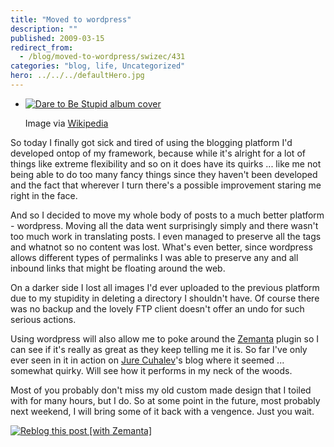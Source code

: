 ```yaml
---
title: "Moved to wordpress"
description: ""
published: 2009-03-15
redirect_from:
  - /blog/moved-to-wordpress/swizec/431
categories: "blog, life, Uncategorized"
hero: ../../../defaultHero.jpg
---
```


- [![Dare to Be Stupid album cover](./img/Dare-to-Be-Stupid-album-coveribi9d2.jpeg "Dare to Be Stupid album cover")](http://en.wikipedia.org/wiki/Image:Weird_Al_Yankovic_-_Dare_to_Be_Stupid.jpg)

  Image via [Wikipedia](http://en.wikipedia.org/wiki/Image:Weird_Al_Yankovic_-_Dare_to_Be_Stupid.jpg)

So today I finally got sick and tired of using the blogging platform I'd developed ontop of my framework, because while it's alright for a lot of things like extreme flexibility and so on it does have its quirks ... like me not being able to do too many fancy things since they haven't been developed and the fact that wherever I turn there's a possible improvement staring me right in the face.

And so I decided to move my whole body of posts to a much better platform - wordpress. Moving all the data went surprisingly simply and there wasn't too much work in translating posts. I even managed to preserve all the tags and whatnot so no content was lost. What's even better, since wordpress allows different types of permalinks I was able to preserve any and all inbound links that might be floating around the web.

On a darker side I lost all images I'd ever uploaded to the previous platform due to my stupidity in deleting a directory I shouldn't have. Of course there was no backup and the lovely FTP client doesn't offer an undo for such serious actions.

Using wordpress will also allow me to poke around the [Zemanta](http://www.zemanta.com "Zemanta") plugin so I can see if it's really as great as they keep telling me it is. So far I've only ever seen in it in action on [Jure Cuhalev](http://www.jurecuhalev.com/blog "Jure Cuhalev")'s blog where it seemed ... somewhat quirky. Will see how it performs in my neck of the woods.

Most of you probably don't miss my old custom made design that I toiled with for many hours, but I do. So at some point in the future, most probably next weekend, I will bring some of it back with a vengence. Just you wait.

[![Reblog this post [with Zemanta]](https://img.zemanta.com/reblog_e.png?x-id=3a41f717-f8b8-401f-ad3d-439c38d97552)](http://reblog.zemanta.com/zemified/3a41f717-f8b8-401f-ad3d-439c38d97552/ "Zemified by Zemanta")
